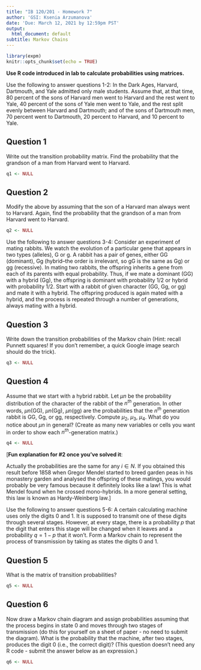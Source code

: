 ```yaml
---
title: "IB 120/201 - Homework 7"
author: 'GSI: Ksenia Arzumanova'
date: 'Due: March 12, 2021 by 12:59pm PST'
output:
  html_document: default
subtitle: Markov Chains
---
```


```r
library(expm)
knitr::opts_chunk$set(echo = TRUE)
```

**Use R code introduced in lab to calculate probabilities using matrices.**

Use the following to answer questions 1-2: In the Dark Ages, Harvard, Dartmouth, and Yale admitted only male students. Assume that, at that time, 80 percent of the sons of Harvard men went to Harvard and the rest went to Yale, 40 percent of the sons of Yale men went to Yale, and the rest split evenly between Harvard and Dartmouth; and of the sons of Dartmouth men, 70 percent went to Dartmouth, 20 percent to Harvard, and 10 percent to Yale. 

## Question 1

Write out the transition probability matrix. Find the probability that the grandson of a man from Harvard went to Harvard. 

```r
q1 <- NULL
```

## Question 2

Modify the above by assuming that the son of a Harvard man always went to Harvard. Again, find the probability that the grandson of a man from Harvard went to Harvard.

```r
q2 <- NULL
```

Use the following to answer questions 3-4: Consider an experiment of mating rabbits. We watch the evolution of a particular gene that appears in two types (alleles), G or g. A rabbit has a pair of genes, either GG (dominant), Gg (hybrid–the order is irrelevant, so gG is the same as Gg) or gg (recessive). In mating two rabbits, the offspring inherits a gene from each of its parents with equal probability. Thus, if we mate a dominant (GG) with a hybrid (Gg), the offspring is dominant with probability 1/2 or hybrid with probability 1/2. Start with a rabbit of given character (GG, Gg, or gg) and mate it with a hybrid. The offspring produced is again mated with a hybrid, and the process is repeated through a number of generations, always mating with a hybrid.

## Question 3

Write down the transition probabilities of the Markov chain (Hint: recall Punnett squares! If you don't remember, a quick Google image search should do the trick).

```r
q3 <- NULL
```

## Question 4

Assume that we start with a hybrid rabbit. Let $\mu n$ be the probability distribution of the character of the rabbit of the $n^{th}$ generation. In other words, $\mu n$(GG), $\mu n$(Gg), $\mu n$(gg) are the probabilities that the $n^{th}$ generation rabbit is GG, Gg, or gg, respectively. Compute $\mu_2$, $\mu_3$, $\mu_4$. What do you notice about $\mu n$ in general? (Create as many new variables or cells you want in order to show each $n^{th}$-generation matrix.)

```r
q4 <- NULL
```

[**Fun explanation for #2 once you've solved it**:

Actually the probabilities are the same for any $i \in N$. If you obtained this result before 1858 when Gregor Mendel started to breed garden peas in his monastery garden and analysed the offspring of these matings, you would probably be very famous because it definitely looks like a law! This is what Mendel found when he crossed mono-hybrids. In a more general setting, this law is known as Hardy-Weinberg law.]

Use the following to answer questions 5-6: A certain calculating machine uses only the digits 0 and 1. It is supposed to transmit one of these digits through several stages. However, at every stage, there is a probability $p$ that the digit that enters this stage will be changed when it leaves and a probability $q = 1 − p$ that it won’t. Form a Markov chain to represent the process of transmission by taking as states the digits 0 and 1. 

## Question 5

What is the matrix of transition probabilities? 

```r
q5 <- NULL
```

## Question 6

Now draw a Markov chain diagram and assign probabilities assuming that the process begins in state 0 and moves through two stages of transmission (do this for yourself on a sheet of paper - no need to submit the diagram). What is the probability that the machine, after two stages, produces the digit 0 (i.e., the correct digit)? (This question doesn't need any R code - submit the answer below as an expression.)

```r
q6 <- NULL
```
